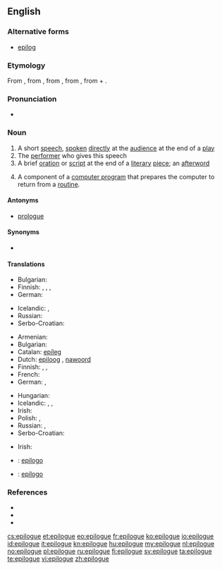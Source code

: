 ==English==

===Alternative forms===
* [[epilog]]

===Etymology===
From {{etyl|fr}} {{term|lang=fr|épilogue}}, from {{etyl|la}} {{term|lang=la|epilogus}}, from {{etyl|grc}} {{term|ἐπίλογος||a conclusion, peroration of a speech, epilogue of a play|tr=epilogos|lang=grc}}, from {{term|ἐπιλέγειν||say in addition|tr=epilegein|lang=grc}}, from {{term|ἐπί||in addition|tr=epi|lang=grc}} + {{term|λέγειν||to say|tr=legein|lang=grc}}.

===Pronunciation===
* {{IPA|/ˈɛp.ɪ.lɒɡ/}}

===Noun===
{{wikipedia}}
{{en-noun}}

# A short [[speech]], [[spoken]] [[directly]] at the [[audience]] at the end of a [[play]]
# The [[performer]] who gives this speech
# A brief [[oration]] or [[script]] at the end of a [[literary]] [[piece]]; an [[afterword]]
# {{computing}} A component of a [[computer program]] that prepares the computer to return from a [[routine]].

====Antonyms====
* {{sense|short speech; brief oration or script}} [[prologue]]

====Synonyms====
* {{l|en|afterword}}

====Translations====
{{trans-top|short speech at the end of a play}}
* Bulgarian: {{t+|bg|епилог|m|sc=Cyrl}}
* Finnish: {{t-|fi|loppusanat|p}}, {{t-|fi|älkisanat|p}}, {{t+|fi|epilogi}}, {{t-|fi|loppunäytös}}
* German: {{t-|de|Epilog|m}}
{{trans-mid}}
* Icelandic: {{t-|is|lokaorð|n|p}}, {{t-|is|niðurlagsorð|n|p}}
* Russian: {{t+|ru|эпилог|m|tr=epilóg}}
* Serbo-Croatian: {{t-|sh|pogovor|m}}
{{trans-bottom}}

{{trans-top|the performer who gives this speech}}
{{trans-mid}}
{{trans-bottom}}

{{trans-top|a brief oration or script at the end of a literary piece}}
* Armenian: {{t-|hy|վերջաբան|tr=verǰaban|sc=Armn}}
* Bulgarian: {{t-|bg|послеслов|m|sc=Cyrl}}
* Catalan: [[epíleg]] {{m}}
* Dutch: [[epiloog]] {{n}}, [[nawoord]] {{n}}
* Finnish: {{t+|fi|epilogi}}, {{t+|fi|jälkikirjoitus}}, {{t-|fi|loppusanat}}
* French: {{t+|fr|épilogue|m}}
* German: {{t-|de|Epilog|m}}, {{t-|de|Nachwort|n}}
{{trans-mid}}
* Hungarian: {{t+|hu|utószó}}
* Icelandic: {{t-|is|lokaorð|n|p}},  {{t+|is|eftirmáli|m}},  {{t-|is|niðurlagsorð|n|p}}
* Irish: {{t-|ga|iarfhocal|m}}
* Polish: {{t+|pl|epilog|m}}, {{t+|pl|posłowie|n}}
* Russian: {{t+|ru|эпилог|m|tr=epilóg}}, {{t+|ru|послесловие|n|tr=posl'eslóvije}}
* Serbo-Croatian: {{t-|sh|pogovor|m}}
{{trans-bottom}}

{{trans-top|a component of a computer program that prepares the computer to return from a routine}}
* Irish: {{t-|ga|iarfhocal|m}}
{{trans-mid}}
{{trans-bottom}}

{{checktrans-top}}
* {{ttbc|ia}}: [[epilogo]]
* {{ttbc|es}}: [[epílogo]] {{m}}
{{trans-bottom}}

===References===
* {{R:Century 1911}}
* {{R:Webster 1913}}
* {{R:OneLook}}

[[cs:epilogue]]
[[et:epilogue]]
[[eo:epilogue]]
[[fr:epilogue]]
[[ko:epilogue]]
[[io:epilogue]]
[[id:epilogue]]
[[it:epilogue]]
[[kn:epilogue]]
[[hu:epilogue]]
[[my:epilogue]]
[[nl:epilogue]]
[[no:epilogue]]
[[pl:epilogue]]
[[ru:epilogue]]
[[fi:epilogue]]
[[sv:epilogue]]
[[ta:epilogue]]
[[te:epilogue]]
[[vi:epilogue]]
[[zh:epilogue]]